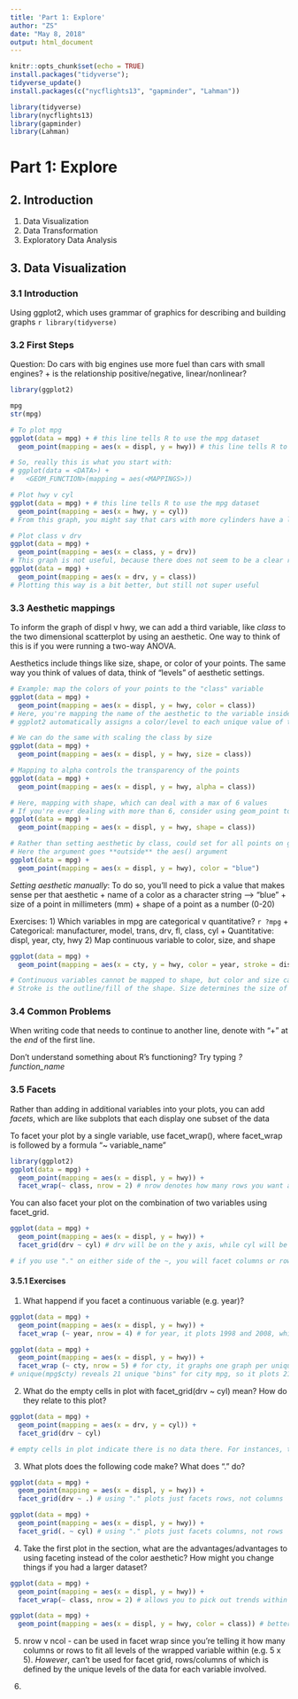 ```yaml
---
title: 'Part 1: Explore'
author: "ZS"
date: "May 8, 2018"
output: html_document
---
```


```r
knitr::opts_chunk$set(echo = TRUE)
install.packages("tidyverse"); 
tidyverse_update()
install.packages(c("nycflights13", "gapminder", "Lahman"))
```

```r
library(tidyverse)
library(nycflights13)
library(gapminder)
library(Lahman)
```

# Part 1: Explore
## 2. Introduction
1. Data Visualization
2. Data Transformation
3. Exploratory Data Analysis

## 3. Data Visualization
### 3.1 Introduction

Using ggplot2, which uses grammar of graphics for describing and building graphs
`r library(tidyverse)`

### 3.2 First Steps
Question: Do cars with big engines use more fuel than cars with small engines?
  + is the relationship positive/negative, linear/nonlinear?
  
```r
library(ggplot2)

mpg
str(mpg)

# To plot mpg
ggplot(data = mpg) + # this line tells R to use the mpg dataset
  geom_point(mapping = aes(x = displ, y = hwy)) # this line tells R to create a layer on the base plot, and what variable to plot on each axis

# So, really this is what you start with:
# ggplot(data = <DATA>) +
#   <GEOM_FUNCTION>(mapping = aes(<MAPPINGS>))

# Plot hwy v cyl
ggplot(data = mpg) + # this line tells R to use the mpg dataset
  geom_point(mapping = aes(x = hwy, y = cyl))
# From this graph, you might say that cars with more cylinders have a lower highway mpg, though the relationship is not linear

# Plot class v drv
ggplot(data = mpg) +
  geom_point(mapping = aes(x = class, y = drv))
# This graph is not useful, because there does not seem to be a clear relationship between type of car (class) and what drive (front/rear/awd)
ggplot(data = mpg) +
  geom_point(mapping = aes(x = drv, y = class))
# Plotting this way is a bit better, but still not super useful
```
### 3.3 Aesthetic mappings
To inform the graph of displ v hwy, we can add a third variable, like *class* to the two dimensional scatterplot by using an aesthetic. One way to think of this is if you were running a two-way ANOVA.

Aesthetics include things like size, shape, or color of your points. The same way you think of values of data, think of "levels" of aesthetic settings.

```r
# Example: map the colors of your points to the "class" variable
ggplot(data = mpg) +
  geom_point(mapping = aes(x = displ, y = hwy, color = class))
# Here, you're mapping the name of the aesthetic to the variable inside aes()
# ggplot2 automatically assigns a color/level to each unique value of the variable => "scaling"

# We can do the same with scaling the class by size
ggplot(data = mpg) +
  geom_point(mapping = aes(x = displ, y = hwy, size = class))

# Mapping to alpha controls the transparency of the points
ggplot(data = mpg) +
  geom_point(mapping = aes(x = displ, y = hwy, alpha = class))

# Here, mapping with shape, which can deal with a max of 6 values
# If you're ever dealing with more than 6, consider using geom_point to map their levels manually
ggplot(data = mpg) +
  geom_point(mapping = aes(x = displ, y = hwy, shape = class))

# Rather than setting aesthetic by class, could set for all points on graph manually
# Here the argument goes **outside** the aes() argument
ggplot(data = mpg) +
  geom_point(mapping = aes(x = displ, y = hwy), color = "blue")
```
*Setting aesthetic manually*: To do so, you'll need to pick a value that makes sense per that aesthetic
+ name of a color as a character string --> "blue"
+ size of a point in millimeters (mm)
+ shape of a point as a number (0-20)

Exercises:
1) Which variables in mpg are categorical v quantitative?
`r ?mpg`
  + Categorical: manufacturer, model, trans, drv, fl, class, cyl
  + Quantitative: displ, year, cty, hwy
2) Map continuous variable to color, size, and shape 
```r
ggplot(data = mpg) +
  geom_point(mapping = aes(x = cty, y = hwy, color = year, stroke = displ))

# Continuous variables cannot be mapped to shape, but color and size can!
# Stroke is the outline/fill of the shape. Size determines the size of the filled part, and Stroke determines the size of the stroke outline
```
### 3.4 Common Problems
When writing code that needs to continue to another line, denote with "+" at the *end* of the first line. 

Don't understand something about R's functioning? Try typing *?function_name* 

### 3.5 Facets
Rather than adding in additional variables into your plots, you can add *facets*, which are like subplots that each display one subset of the data

To facet your plot by a single variable, use facet_wrap(), where facet_wrap is followed by a formula "~ variable_name"
```r
library(ggplot2)
ggplot(data = mpg) +
  geom_point(mapping = aes(x = displ, y = hwy)) +
  facet_wrap(~ class, nrow = 2) # nrow denotes how many rows you want all facets to fit into, here it is two rows
```

You can also facet your plot on the combination of two variables using facet_grid.

```r
ggplot(data = mpg) +
  geom_point(mapping = aes(x = displ, y = hwy)) +
  facet_grid(drv ~ cyl) # drv will be on the y axis, while cyl will be on the x-axis

# if you use "." on either side of the ~, you will facet columns or rows only, respectively ( row var ~ column var)
```

#### 3.5.1 Exercises
1. What happend if you facet a continuous variable (e.g. year)?
```r
ggplot(data = mpg) +
  geom_point(mapping = aes(x = displ, y = hwy)) +
  facet_wrap (~ year, nrow = 4) # for year, it plots 1998 and 2008, which are the min and max years, respsectively, within the dataset

ggplot(data = mpg) +
  geom_point(mapping = aes(x = displ, y = hwy)) +
  facet_wrap (~ cty, nrow = 5) # for cty, it graphs one graph per unique item in the continuous
# unique(mpg$cty) reveals 21 unique "bins" for city mpg, so it plots 21 plots to 5 rows
```

2. What do the empty cells in plot with facet_grid(drv ~ cyl) mean? How do they relate to this plot?
```r
ggplot(data = mpg) +
  geom_point(mapping = aes(x = drv, y = cyl)) +
  facet_grid(drv ~ cyl)

# empty cells in plot indicate there is no data there. For instances, there are no 4-wheel or rear-wheel drive cars with 5 cylinders. There are also no cars with 7 cylinders
```
3. What plots does the following code make? What does "." do?
```r
ggplot(data = mpg) +
  geom_point(mapping = aes(x = displ, y = hwy)) + 
  facet_grid(drv ~ .) # using "." plots just facets rows, not columns

ggplot(data = mpg) +
  geom_point(mapping = aes(x = displ, y = hwy)) + 
  facet_grid(. ~ cyl) # using "." plots just facets columns, not rows
```
4. Take the first plot in the section, what are the advantages/advantages to using faceting instead of the color aesthetic? How might you change things if you had a larger dataset?
```r
ggplot(data = mpg) + 
  geom_point(mapping = aes(x = displ, y = hwy)) + 
  facet_wrap(~ class, nrow = 2) # allows you to pick out trends within each class without other data crowding, would use this if I found that hwy was significantly different across displ and class

ggplot(data = mpg) + 
  geom_point(mapping = aes(x = displ, y = hwy, color = class)) # better for seeing trends across classes, overall trends of data
```
5. nrow v ncol - can be used in facet wrap since you're telling it how many columns or rows to fit all levels of the wrapped variable within (e.g. 5 x 5). *However*, can't be used for facet grid, rows/columns of which is defined by the unique levels of the data for each variable involved.

6. 
